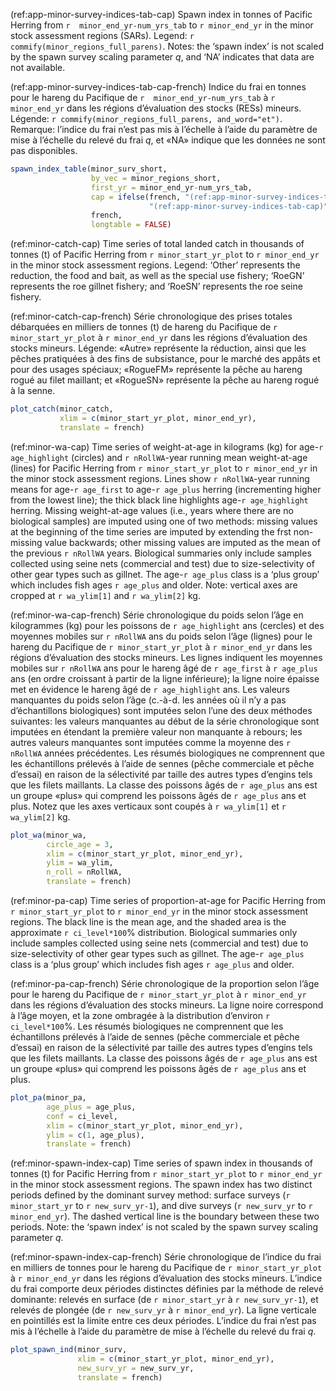 (ref:app-minor-survey-indices-tab-cap) Spawn index in tonnes of Pacific Herring from `r  minor_end_yr-num_yrs_tab` to `r minor_end_yr` in the minor stock assessment regions (SARs).
Legend: `r commify(minor_regions_full_parens)`.
Notes: the 'spawn index' is not scaled by the spawn survey scaling parameter $q$,
and
'NA' indicates that data are not available.

(ref:app-minor-survey-indices-tab-cap-french) Indice du frai en tonnes pour le hareng du Pacifique de `r  minor_end_yr-num_yrs_tab` à `r minor_end_yr` dans les régions d’évaluation des stocks (RESs) mineurs.
Légende: `r commify(minor_regions_full_parens, and_word="et")`.
Remarque: l’indice du frai n’est pas mis à l’échelle à l’aide du paramètre de mise à l’échelle du relevé du frai $q$, et 
«NA» indique que les données ne sont pas disponibles.

```r
spawn_index_table(minor_surv_short,
                  by_vec = minor_regions_short,
                  first_yr = minor_end_yr-num_yrs_tab,
                  cap = ifelse(french, "(ref:app-minor-survey-indices-tab-cap-french)",
                               "(ref:app-minor-survey-indices-tab-cap)"),
                  french,
                  longtable = FALSE)
```

(ref:minor-catch-cap) Time series of total landed catch in thousands of tonnes (t) of Pacific Herring from `r minor_start_yr_plot` to `r minor_end_yr` in the minor stock assessment regions.
Legend: 'Other' represents the reduction, the food and bait, as well as the special use fishery;
'RoeGN' represents the roe gillnet fishery; and
'RoeSN' represents the roe seine fishery.

(ref:minor-catch-cap-french) Série chronologique des prises totales débarquées en milliers de tonnes (t) de hareng du Pacifique de `r minor_start_yr_plot` à `r minor_end_yr` dans les régions d’évaluation des stocks mineurs.
Légende: «Autre» représente la réduction, ainsi que les pêches pratiquées à des fins de subsistance, pour le marché des appâts et pour des usages spéciaux;
«RogueFM» représente la pêche au hareng rogué au filet maillant; et
«RogueSN» représente la pêche au hareng rogué à la senne.

```r
plot_catch(minor_catch,
           xlim = c(minor_start_yr_plot, minor_end_yr),
           translate = french)
```

(ref:minor-wa-cap) Time series of weight-at-age in kilograms (kg) for age-`r age_highlight` (circles) and `r nRollWA`-year running mean weight-at-age (lines) for Pacific Herring from `r minor_start_yr_plot` to `r minor_end_yr` in the minor stock assessment regions.
Lines show `r nRollWA`-year running means for age-`r age_first` to age-`r age_plus` herring (incrementing higher from the lowest line);
the thick black line highlights age-`r age_highlight` herring.
Missing weight-at-age values (i.e., years where there are no biological samples) are imputed using one of two methods:
missing values at the beginning of the time series are imputed by extending the frst non-missing value backwards;
other missing values are imputed as the mean of the previous `r nRollWA` years.
Biological summaries only include samples collected using seine nets (commercial and test) due to size-selectivity of other gear types such as gillnet.
The age-`r age_plus` class is a 'plus group' which includes fish ages `r age_plus` and older.
Note: vertical axes are cropped at `r wa_ylim[1]` and `r wa_ylim[2]` kg.

(ref:minor-wa-cap-french) Série chronologique du poids selon l’âge en kilogrammes (kg) pour les poissons de `r age_highlight` ans (cercles) et des moyennes mobiles sur `r nRollWA` ans du poids selon l’âge (lignes) pour le hareng du Pacifique de `r minor_start_yr_plot` à `r minor_end_yr` dans les régions d’évaluation des stocks mineurs.
Les lignes indiquent les moyennes mobiles sur `r nRollWA` ans pour le hareng âgé de `r age_first` à `r age_plus` ans (en ordre croissant à partir de la ligne inférieure); la ligne noire épaisse met en évidence le hareng âgé de `r age_highlight` ans.
Les valeurs manquantes du poids selon l’âge (c.-à-d. les années où il n’y a pas d’échantillons biologiques) sont imputées selon l’une des deux méthodes suivantes:
les valeurs manquantes au début de la série chronologique sont imputées en étendant la première valeur non manquante à rebours;
les autres valeurs manquantes sont imputées comme la moyenne des `r nRollWA` années précédentes.
Les résumés biologiques ne comprennent que les échantillons prélevés à l’aide de sennes (pêche commerciale et pêche d’essai) en raison de la sélectivité par taille des autres types d’engins tels que les filets maillants.
La classe des poissons âgés de `r age_plus` ans est un groupe «plus» qui comprend les poissons âgés de `r age_plus` ans et plus.
Notez que les axes verticaux sont coupés à `r wa_ylim[1]` et `r wa_ylim[2]` kg.

```r
plot_wa(minor_wa,
        circle_age = 3,
        xlim = c(minor_start_yr_plot, minor_end_yr),
        ylim = wa_ylim,
        n_roll = nRollWA,
        translate = french)
```

(ref:minor-pa-cap) Time series of proportion-at-age for Pacific Herring from `r minor_start_yr_plot` to `r minor_end_yr` in the minor stock assessment regions.
The black line is the mean age, and the shaded area is the approximate `r ci_level*100`% distribution.
Biological summaries only include samples collected using seine nets (commercial and test) due to size-selectivity of other gear types such as gillnet.
The age-`r age_plus` class is a 'plus group' which includes fish ages `r age_plus` and older.

(ref:minor-pa-cap-french) Série chronologique de la proportion selon l’âge pour le hareng du Pacifique de `r minor_start_yr_plot` à `r minor_end_yr` dans les régions d’évaluation des stocks mineurs.
La ligne noire correspond à l’âge moyen, et la zone ombragée à la distribution d’environ `r ci_level*100`%.
Les résumés biologiques ne comprennent que les échantillons prélevés à l’aide de sennes (pêche commerciale et pêche d’essai) en raison de la sélectivité par taille des autres types d’engins tels que les filets maillants.
La classe des poissons âgés de `r age_plus` ans est un groupe «plus» qui comprend les poissons âgés de `r age_plus` ans et plus.

```r
plot_pa(minor_pa,
        age_plus = age_plus,
        conf = ci_level,
        xlim = c(minor_start_yr_plot, minor_end_yr),
        ylim = c(1, age_plus),
        translate = french)

```

(ref:minor-spawn-index-cap) Time series of spawn index in thousands of tonnes (t) for Pacific Herring from `r minor_start_yr_plot` to `r minor_end_yr` in the minor stock assessment regions.
The spawn index has two distinct periods defined by the dominant survey method:
surface surveys (`r minor_start_yr` to `r new_surv_yr-1`), and
dive surveys (`r new_surv_yr` to `r minor_end_yr`).
The dashed vertical line is the boundary between these two periods.
Note: the 'spawn index' is not scaled by the spawn survey scaling parameter $q$.

(ref:minor-spawn-index-cap-french) Série chronologique de l’indice du frai en milliers de tonnes pour le hareng du Pacifique de `r minor_start_yr_plot` à `r minor_end_yr` dans les régions d’évaluation des stocks mineurs.
L’indice du frai comporte deux périodes distinctes définies par la méthode de relevé dominante: relevés en surface (de `r minor_start_yr` à `r new_surv_yr-1`), et
relevés de plongée (de `r new_surv_yr` à `r minor_end_yr`).
La ligne verticale en pointillés est la limite entre ces deux périodes.
L’indice du frai n’est pas mis à l’échelle à l’aide du paramètre de mise à l’échelle du relevé du frai $q$.

```r
plot_spawn_ind(minor_surv,
               xlim = c(minor_start_yr_plot, minor_end_yr),
               new_surv_yr = new_surv_yr,
               translate = french)
```
